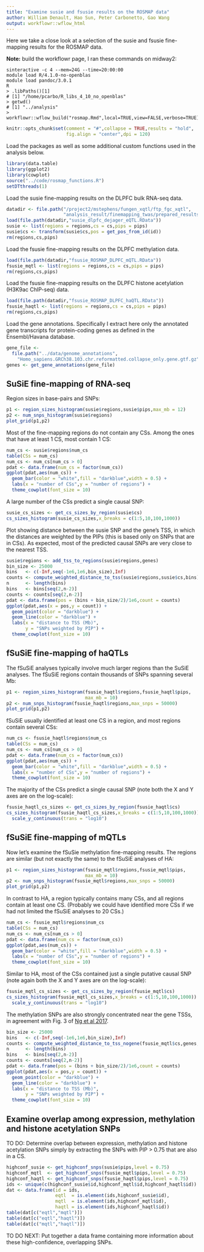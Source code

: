 ```yaml
---
title: "Examine susie and fsusie results on the ROSMAP data"
author: William Denault, Hao Sun, Peter Carbonetto, Gao Wang
output: workflowr::wflow_html
---
```


Here we take a close look at a selection of the susie and fsusie
fine-mapping results for the ROSMAP data.

**Note:** build the workflowr page, I ran these commands on midway2:

```
sinteractive -c 4 --mem=24G --time=20:00:00
module load R/4.1.0-no-openblas
module load pandoc/3.0.1
R
> .libPaths()[1]
# [1] "/home/pcarbo/R_libs_4_10_no_openblas"
> getwd()
# [1] "../analysis"
> workflowr::wflow_build("rosmap.Rmd",local=TRUE,view=FALSE,verbose=TRUE)
```

```r
knitr::opts_chunk$set(comment = "#",collapse = TRUE,results = "hold",
                      fig.align = "center",dpi = 120)
```

Load the packages as well as some additional custom functions used in
the analysis below.

```r
library(data.table)
library(ggplot2)
library(cowplot)
source("../code/rosmap_functions.R")
setDTthreads(1)
```

Load the susie fine-mapping results on the DLPFC bulk RNA-seq data.

```r
datadir <- file.path("/project2/mstephens/fungen_xqtl/ftp_fgc_xqtl",
                     "analysis_result/finemapping_twas/prepared_results")
load(file.path(datadir,"susie_dlpfc_dejager_eQTL.RData"))					 
susie <- list(regions = regions,cs = cs,pips = pips)
susie$cs <- transform(susie$cs,pos = get_pos_from_id(id))
rm(regions,cs,pips)
```

Load the fsusie fine-mapping results on the DLPFC methylation data.

```r
load(file.path(datadir,"fsusie_ROSMAP_DLPFC_mQTL.RData"))
fsusie_mqtl <- list(regions = regions,cs = cs,pips = pips)
rm(regions,cs,pips)
```

Load the fsusie fine-mapping results on the DLPFC histone acetylation
(H3K9ac ChIP-seq) data.

```r
load(file.path(datadir,"fsusie_ROSMAP_DLPFC_haQTL.RData"))
fsusie_haqtl <- list(regions = regions,cs = cs,pips = pips)
rm(regions,cs,pips)
```

Load the gene annotations. Specifically I extract here only the
annotated gene transcripts for protein-coding genes as defined in the
Ensembl/Havana database.

```r
gene_file <-
  file.path("../data/genome_annotations",
    "Homo_sapiens.GRCh38.103.chr.reformatted.collapse_only.gene.gtf.gz")
genes <- get_gene_annotations(gene_file)
```

SuSiE fine-mapping of RNA-seq
-----------------------------

Region sizes in base-pairs and SNPs:

```r
p1 <- region_sizes_histogram(susie$regions,susie$pips,max_mb = 12)
p2 <- num_snps_histogram(susie$regions)
plot_grid(p1,p2)
```

Most of the fine-mapping regions do not contain any CSs. Among the
ones that have at least 1 CS, most contain 1 CS:

```r
num_cs <- susie$regions$num_cs
table(CSs = num_cs)
num_cs <- num_cs[num_cs > 0]
pdat <- data.frame(num_cs = factor(num_cs))
ggplot(pdat,aes(num_cs)) +
  geom_bar(color = "white",fill = "darkblue",width = 0.5) +
  labs(x = "number of CSs",y = "number of regions") +
  theme_cowplot(font_size = 10)
```

A large number of the CSs predict a single causal SNP:

```r
susie_cs_sizes <- get_cs_sizes_by_region(susie$cs)
cs_sizes_histogram(susie_cs_sizes,x_breaks = c(1:5,10,100,1000))
```

Plot showing distance between the susie SNP and the gene's TSS, in
which the distances are weighted by the PIPs (this is based only on
SNPs that are in CSs). As expected, most of the predicted causal SNPs
are very close to the nearest TSS.

```r
susie$regions <- add_tss_to_regions(susie$regions,genes)
bin_size <- 25000
bins   <- c(-Inf,seq(-1e6,1e6,bin_size),Inf)
counts <- compute_weighted_distance_to_tss(susie$regions,susie$cs,bins)
n      <- length(bins)
bins   <- bins[seq(2,n-2)]
counts <- counts[seq(2,n-2)]
pdat <- data.frame(pos = (bins + bin_size/2)/1e6,count = counts)
ggplot(pdat,aes(x = pos,y = count)) +
  geom_point(color = "darkblue") +
  geom_line(color = "darkblue") +
  labs(x = "distance to TSS (Mb)",
       y = "SNPs weighted by PIP") +
  theme_cowplot(font_size = 10)
```

fSuSiE fine-mapping of haQTLs
-----------------------------

The fSuSiE analyses typically involve much larger regions than the
SuSiE analyses. The fSuSiE regions contain thousands of SNPs spanning
several Mb:

```r
p1 <- region_sizes_histogram(fsusie_haqtl$regions,fsusie_haqtl$pips,
                             max_mb = 10)
p2 <- num_snps_histogram(fsusie_haqtl$regions,max_snps = 50000)
plot_grid(p1,p2)
```

fSuSiE usually identified at least one CS in a region, and most
regions contain several CSs:

```r
num_cs <- fsusie_haqtl$regions$num_cs
table(CSs = num_cs)
num_cs <- num_cs[num_cs > 0]
pdat <- data.frame(num_cs = factor(num_cs))
ggplot(pdat,aes(num_cs)) +
  geom_bar(color = "white",fill = "darkblue",width = 0.5) +
  labs(x = "number of CSs",y = "number of regions") +
  theme_cowplot(font_size = 10)
```

The majority of the CSs predict a single causal SNP (note both the X
and Y axes are on the log-scale):

```r
fsusie_haqtl_cs_sizes <- get_cs_sizes_by_region(fsusie_haqtl$cs)
cs_sizes_histogram(fsusie_haqtl_cs_sizes,x_breaks = c(1:5,10,100,1000)) +
  scale_y_continuous(trans = "log10")
```

fSuSiE fine-mapping of mQTLs
----------------------------

Now let's examine the fSuSie methylation fine-mapping results. The
regions are similar (but not exactly the same) to the fSuSiE analyses
of HA:

```r
p1 <- region_sizes_histogram(fsusie_mqtl$regions,fsusie_mqtl$pips,
                             max_mb = 10)
p2 <- num_snps_histogram(fsusie_mqtl$regions,max_snps = 50000)
plot_grid(p1,p2)
```

In contrast to HA, a region typically contains many CSs, and all
regions contain at least one CS. (Probably we could have identified
more CSs if we had not limited the fSuSiE analyses to 20 CSs.)

```r
num_cs <- fsusie_mqtl$regions$num_cs
table(CSs = num_cs)
num_cs <- num_cs[num_cs > 0]
pdat <- data.frame(num_cs = factor(num_cs))
ggplot(pdat,aes(num_cs)) +
  geom_bar(color = "white",fill = "darkblue",width = 0.5) +
  labs(x = "number of CSs",y = "number of regions") +
  theme_cowplot(font_size = 10)
```

Similar to HA, most of the CSs contained just a single putative causal
SNP (note again both the X and Y axes are on the log-scale):

```r
fsusie_mqtl_cs_sizes <- get_cs_sizes_by_region(fsusie_mqtl$cs)
cs_sizes_histogram(fsusie_mqtl_cs_sizes,x_breaks = c(1:5,10,100,1000)) +
  scale_y_continuous(trans = "log10")
```

The methylation SNPs are also strongly concentrated near the gene
TSSs, in agreement with Fig. 3 of [Ng et al 2017][xqtl-nat-neurosci].

```r
bin_size <- 25000
bins   <- c(-Inf,seq(-1e6,1e6,bin_size),Inf)
counts <- compute_weighted_distance_to_tss_nogene(fsusie_mqtl$cs,genes,bins)
n      <- length(bins)
bins   <- bins[seq(2,n-2)]
counts <- counts[seq(2,n-2)]
pdat <- data.frame(pos = (bins + bin_size/2)/1e6,count = counts)
ggplot(pdat,aes(x = pos,y = count)) +
  geom_point(color = "darkblue") +
  geom_line(color = "darkblue") +
  labs(x = "distance to TSS (Mb)",
       y = "SNPs weighted by PIP") +
  theme_cowplot(font_size = 10)
```

Examine overlap among expression, methylation and histone acetylation SNPs
--------------------------------------------------------------------------

TO DO: Determine overlap between expression, methylation and histone
acetylation SNPs simply by extracting the SNPs with PIP > 0.75 that
are also in a CS.

```r
highconf_susie <- get_highconf_snps(susie$pips,level = 0.75)
highconf_mqtl  <- get_highconf_snps(fsusie_mqtl$pips,level = 0.75)
highconf_haqtl <- get_highconf_snps(fsusie_haqtl$pips,level = 0.75)
ids <- unique(c(highconf_susie$id,highconf_mqtl$id,highconf_haqtl$id))
dat <- data.frame(id = ids,
                  eqtl  = is.element(ids,highconf_susie$id),
				  mqtl  = is.element(ids,highconf_mqtl$id),
				  haqtl = is.element(ids,highconf_haqtl$id))
table(dat[c("eqtl","mqtl")])
table(dat[c("eqtl","haqtl")])
table(dat[c("mqtl","haqtl")])
```

TO DO NEXT: Put together a data frame containing more information
about these high-confidence, overlapping SNPs.

[xqtl-nat-neurosci]: https://doi.org/10.1038/nn.4632

